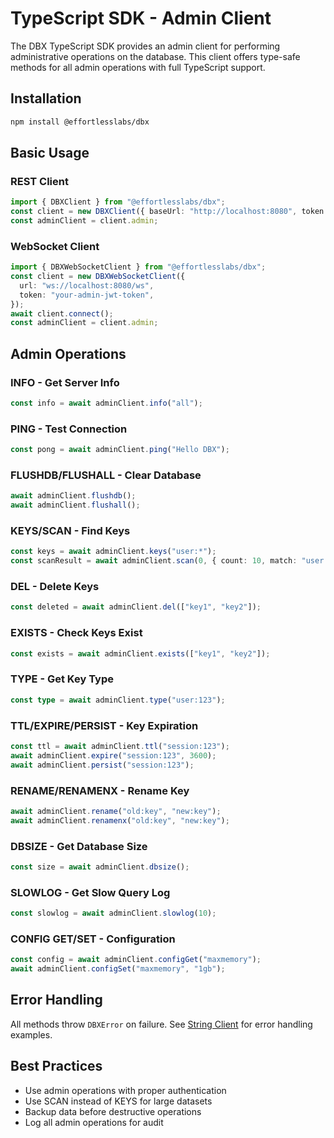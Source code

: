 # TypeScript SDK - Admin Client

The DBX TypeScript SDK provides an admin client for performing administrative operations on the database. This client offers type-safe methods for all admin operations with full TypeScript support.

## Installation

```bash
npm install @effortlesslabs/dbx
```

## Basic Usage

### REST Client

```typescript
import { DBXClient } from "@effortlesslabs/dbx";
const client = new DBXClient({ baseUrl: "http://localhost:8080", token: "your-admin-jwt-token" });
const adminClient = client.admin;
```

### WebSocket Client

```typescript
import { DBXWebSocketClient } from "@effortlesslabs/dbx";
const client = new DBXWebSocketClient({
  url: "ws://localhost:8080/ws",
  token: "your-admin-jwt-token",
});
await client.connect();
const adminClient = client.admin;
```

## Admin Operations

### INFO - Get Server Info

```typescript
const info = await adminClient.info("all");
```

### PING - Test Connection

```typescript
const pong = await adminClient.ping("Hello DBX");
```

### FLUSHDB/FLUSHALL - Clear Database

```typescript
await adminClient.flushdb();
await adminClient.flushall();
```

### KEYS/SCAN - Find Keys

```typescript
const keys = await adminClient.keys("user:*");
const scanResult = await adminClient.scan(0, { count: 10, match: "user:*" });
```

### DEL - Delete Keys

```typescript
const deleted = await adminClient.del(["key1", "key2"]);
```

### EXISTS - Check Keys Exist

```typescript
const exists = await adminClient.exists(["key1", "key2"]);
```

### TYPE - Get Key Type

```typescript
const type = await adminClient.type("user:123");
```

### TTL/EXPIRE/PERSIST - Key Expiration

```typescript
const ttl = await adminClient.ttl("session:123");
await adminClient.expire("session:123", 3600);
await adminClient.persist("session:123");
```

### RENAME/RENAMENX - Rename Key

```typescript
await adminClient.rename("old:key", "new:key");
await adminClient.renamenx("old:key", "new:key");
```

### DBSIZE - Get Database Size

```typescript
const size = await adminClient.dbsize();
```

### SLOWLOG - Get Slow Query Log

```typescript
const slowlog = await adminClient.slowlog(10);
```

### CONFIG GET/SET - Configuration

```typescript
const config = await adminClient.configGet("maxmemory");
await adminClient.configSet("maxmemory", "1gb");
```

## Error Handling

All methods throw `DBXError` on failure. See [String Client](./string) for error handling examples.

## Best Practices

- Use admin operations with proper authentication
- Use SCAN instead of KEYS for large datasets
- Backup data before destructive operations
- Log all admin operations for audit
